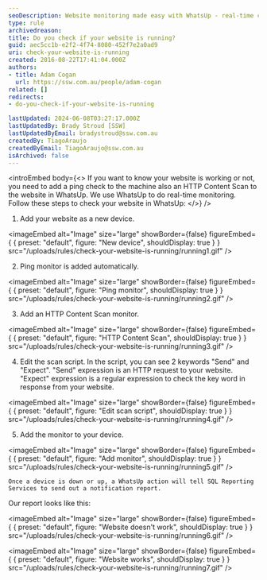```yaml
---
seoDescription: Website monitoring made easy with WhatsUp - real-time checks for website availability and performance.
type: rule
archivedreason:
title: Do you check if your website is running?
guid: aec5cc1b-e2f2-4f74-8080-452f7e2a0ad9
uri: check-your-website-is-running
created: 2016-08-22T17:41:04.000Z
authors:
- title: Adam Cogan
  url: https://ssw.com.au/people/adam-cogan
related: []
redirects:
- do-you-check-if-your-website-is-running

lastUpdated: 2024-06-08T03:27:17.000Z
lastUpdatedBy: Brady Stroud [SSW]
lastUpdatedByEmail: bradystroud@ssw.com.au
createdBy: TiagoAraujo
createdByEmail: TiagoAraujo@ssw.com.au
isArchived: false
---
```


<introEmbed
  body={<>
If you want to know your website is working or not, you need to add a ping check to the machine also an HTTP Content Scan to the website in WhatsUp. We use WhatsUp to do real-time monitoring.
Follow these steps to check your website in WhatsUp:
  </>}
/>
1. Add your website as a new device.
   
<imageEmbed
  alt="Image"
  size="large"
  showBorder={false}
  figureEmbed={ {
    preset: "default",
    figure: "New device",
    shouldDisplay: true
  } }
  src="/uploads/rules/check-your-website-is-running/running1.gif"
/>


2. Ping monitor is added automatically.
   
<imageEmbed
  alt="Image"
  size="large"
  showBorder={false}
  figureEmbed={ {
    preset: "default",
    figure: "Ping monitor",
    shouldDisplay: true
  } }
  src="/uploads/rules/check-your-website-is-running/running2.gif"
/>


3. Add an HTTP Content Scan monitor.
   
<imageEmbed
  alt="Image"
  size="large"
  showBorder={false}
  figureEmbed={ {
    preset: "default",
    figure: "HTTP Content Scan",
    shouldDisplay: true
  } }
  src="/uploads/rules/check-your-website-is-running/running3.gif"
/>


4. Edit the scan script. In the script, you can see 2 keywords "Send" and "Expect".
   "Send" expression is an HTTP request to your website.
   "Expect" expression is a regular expression to check the key word in response from your website.


<imageEmbed
  alt="Image"
  size="large"
  showBorder={false}
  figureEmbed={ {
    preset: "default",
    figure: "Edit scan script",
    shouldDisplay: true
  } }
  src="/uploads/rules/check-your-website-is-running/running4.gif"
/>


5. Add the monitor to your device.
   
<imageEmbed
  alt="Image"
  size="large"
  showBorder={false}
  figureEmbed={ {
    preset: "default",
    figure: "Add monitor",
    shouldDisplay: true
  } }
  src="/uploads/rules/check-your-website-is-running/running5.gif"
/>

    Once a device is down or up, a WhatsUp action will tell SQL Reporting Services to send out a notification report.
   Our report looks like this:
   
<imageEmbed
  alt="Image"
  size="large"
  showBorder={false}
  figureEmbed={ {
    preset: "default",
    figure: "Website doesn't work",
    shouldDisplay: true
  } }
  src="/uploads/rules/check-your-website-is-running/running6.gif"
/>



<imageEmbed
  alt="Image"
  size="large"
  showBorder={false}
  figureEmbed={ {
    preset: "default",
    figure: "Website works",
    shouldDisplay: true
  } }
  src="/uploads/rules/check-your-website-is-running/running7.gif"
/>
